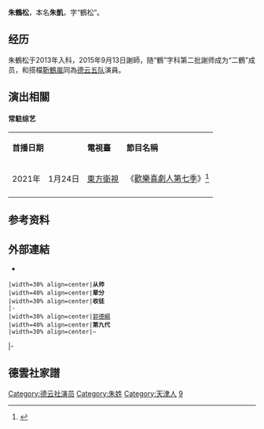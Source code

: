 {{艺人
|姓名 = 朱鶴松
|类型 = 曲艺家
|图片 = 
|图片简介 = 
|本名 = 朱凱
|英文名 = 
|昵称 = 捧哏巨匠
|国籍 = {{PRC}}
|民族 = [[回族|回族]]
|籍贯 = [[天津|天津]]
|出生日期 = {{birth date and age|1992|7|18}}
|出生地点 = {{CHN}}
|逝世日期 = 
|职业 = [[相声|相声演员]]
|语言 = [[现代标准汉语|汉语普通话]]
|母校 = 
|配偶 = 已婚
 |儿女 = 
 |父母 = 
 |亲属 = 
|演奏乐器 = 
|出道日期 = 2013年入科<br/>2015年9月13日謝師 
|代表作 = 
|著名角色 = 
|活跃年代 = 2013年至今
|经纪公司 = 北京德云社文化传播有限公司
|相关团体 = [[德云社|德云社]]
| module = {{Crosstalk actor master-apprentice relation module
  |師承 = [[郭德綱|郭德綱]]
  |世代 = 九
  |徒弟 = 
 }}
| module2 = 搭檔: [[靳鶴嵐|靳鶴嵐]]
|奖项 = 
}}

'''朱鶴松'''{{BD|1992年|7月18日||}}，本名'''朱凱'''，字“鶴松”。

==经历==
朱鶴松于2013年入科，2015年9月13日謝師，随“鶴”字科第二批謝师成为“二鶴”成员，和搭檔[[靳鶴嵐|靳鶴嵐]]同為[[德云社#德云五队|德云五队]]演員。

==演出相關==

====常駐综艺====
{|class="wikitable"
|-style="background:moccasin; color:black" align="center"
|colspan="2"|'''首播日期'''
|'''電視臺'''
|'''節目名稱'''
|'''備註'''
|-
|rowspan="1"|2021年
|1月24日
|[[東方衛視|東方衛視]]
|《[[欢乐喜剧人#第七季|歡樂喜劇人第七季]]》<ref>{{cite news|title=《欢乐喜剧人7》德云社名嘴齐上阵|url=https://news.tom.com/202101/4714410172.html|work=TOM|date=2021-01-31|accessdate=2021-03-18|archive-date=2021-02-05|archive-url=https://web.archive.org/web/20210205014422/https://news.tom.com/202101/4714410172.html|dead-url=no}}</ref>
|助教
|-
|}

==参考资料==
{{reflist}}

==外部連結==
*{{Sinaweibo|2107955050?topnav}}

{{start box}}
 |width=30% align=center|'''从师'''
 |width=40% align=center|'''辈分'''
 |width=30% align=center|'''收徒'''
 |-
 |width=30% align=center|[[郭德綱|郭德綱]]
 |width=40% align=center|'''第九代'''
 |width=30% align=center|—
|-
{{end box}}

==德雲社家譜==
{{德云社}}

[[Category:德云社演员|Category:德云社演员]]
[[Category:朱姓|Category:朱姓]]
[[Category:天津人|Category:天津人]]
[[Category:相声演员|9]]